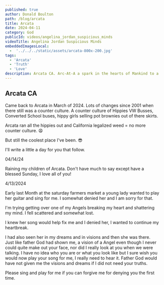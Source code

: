 ```yaml
---
published: true
author: Donald Boulton
path: /blog/arcata
title: Arcata
date: 2024-04-11
category: God
publicId: videos/angelina_jordan_suspicious_minds
videoTitle: Angelina Jordan Suspicious Minds
embeddedImagesLocal:
  -  '../../../static/assets/arcata-800x-200.jpg' 
tags: 
  - 'Arcata' 
  - 'Truth' 
  - 'Love'
description: Arcata CA. Arc-At-A a spark in the hearts of Mankind to a new beginning.
---
```


## Arcata CA

Came back to Arcata in March of 2024. Lots of changes since 2001 when there still was a counter culture. A counter culture of Hippies VW Busses, Converted School buses, hippy girls selling pot brownies out of there skirts.

Arcata ran all the hippies out and California legalized weed = no more counter culture. 😩

But still the coolest place I've been. 😎

I'll write a little a day for you that follow.

04/14/24

Raining my children of Arcata. Don't have much to say except have a blessed Sunday, I love all of you!

<Section>

4/13/2024

Early last Month at the saturday farmers market a young lady wanted to play her guitar and sing for me. I somewhat denied her and I am sorry for that.

I'm trying getting over one of my Angels breaking my heart and shattering my mind. I fell scattered and somewhat lost.

I knew her song would help fix me and I denied her, I wanted to continue my heartbreak. 

I had also seen her in my dreams and in visions and then she was there. Just like father God had shown me, a vision of a Angel even though I never could quite make out your face, nor did I really look at you when we were talking. I have no idea who you are or what you look like but I sure wish you would now play your song for me, I really need to hear it. Father God would have not given me the visions and dreams if I did not need your truths. 

Please sing and play for me if you can forgive me for denying you the first time.

</Section>